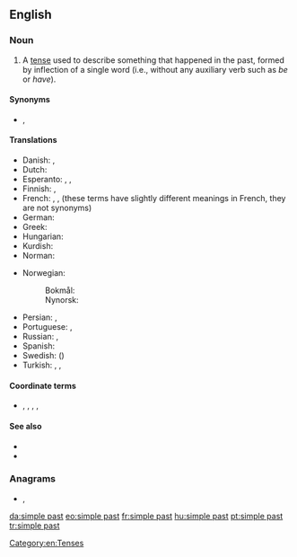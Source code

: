 {{also|simple-past}}
==English==

===Noun===
{{en-noun|head=[[simple]] [[past]]}}

# {{lb|en|grammar}} A [[tense]] used to describe something that happened in the past, formed by inflection of a single word (i.e., without any auxiliary verb such as ''be'' or ''have'').

====Synonyms====
* {{sense|grammar}} {{l|en|preterite}}, {{l|en|preterit}}

====Translations====
{{trans-top|the simple past tense}}
* Danish: {{t+|da|præteritum}}, {{t+|da|datid}}
* Dutch: {{t+|nl|onvoltooid verleden tijd|m}}
* Esperanto: {{t|eo|estinteco}}, {{t|eo|estinto}}, {{t+|eo|preterito}}
* Finnish: {{t+|fi|imperfekti}}, {{t+|fi|preteriti}}
* French: {{t+|fr|passé|m}}, {{t+|fr|imparfait|m}}, {{t+|fr|passé simple|m}} (these terms have slightly different meanings in French, they are not synonyms)
* German: {{t+|de|Präteritum|n}}
* Greek: {{t+|el|αόριστος|m}}
* Hungarian: {{t|hu|egyszerű múlt}}
* Kurdish: {{t+|ku|dema borî|f|sc=ku-Arab}}
* Norman: {{t|nrf|sîmpl'ye pâssé|m}}
{{trans-mid}}
* Norwegian:
*: Bokmål: {{t|nb|preteritum|n}}
*: Nynorsk: {{t|nn|preteritum|n}}
* Persian: {{t|fa|ماضی ساده|tr=mâzi-e sâde|sc=fa-Arab}}, {{t|fa|گذشته ساده|tr=gozašte-ye sâde|sc=fa-Arab}}
* Portuguese: {{t+|pt|pretérito perfeito|m}}, {{t+|pt|pretérito perfeito simples|m}}
* Russian: {{t|ru|просто́е проше́дшее вре́мя|n}}, {{t+|ru|проше́дшее вре́мя|n}}
* Spanish: {{t+|es|pretérito}}
* Swedish: {{t+|sv|preteritum}} ({{t+|sv|imperfekt}})
* Turkish: {{t+|tr|geçmiş zaman}}, {{t|tr|-di'li geçmiş zaman}}, {{t|tr|geçmiş zamanın hikayesi}}
{{trans-bottom}}

====Coordinate terms====
* {{sense|grammatical tense}} {{l|en|present}}, {{l|en|present perfect}}, {{l|en|past perfect}}, {{l|en|past participle}}, {{l|en|past continuous}}

====See also====
* {{projectlink|wikipedia|Simple past (English)}}
* {{projectlink|wikipedia|Preterite}}

===Anagrams===
* {{l|en|palimpsest}}, {{l|en|past simple}}

[[Category:en:Tenses]]

[[da:simple past]]
[[eo:simple past]]
[[fr:simple past]]
[[hu:simple past]]
[[pt:simple past]]
[[tr:simple past]]